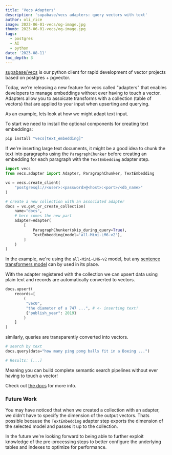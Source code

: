 ```yaml
---
title: 'Vecs Adapters'
description: 'supabase/vecs adapters: query vectors with text'
author: oli_rice
image: 2023-06-01-vecs/og-image.jpg
thumb: 2023-06-01-vecs/og-image.jpg
tags:
  - postgres
  - AI
  - python
date: '2023-08-11'
toc_depth: 3
---
```


[supabase/vecs](https://github.com/supabase/vecs) is our python client for rapid development of vector projects based on postgres + pgvector.

Today, we're releasing a new feature for vecs called "adapters" that enables developers to manage embeddings without ever having to touch a vector.
Adapters allow you to assoicate transforms with a collection (table of vectors) that are applied to your input when upserting and querying.

As an example, lets look at how we might adapt text input.

To start we need to install the optional components for creating text embeddings:
```sh
pip install "vecs[text_embedding]"
```

If we're inserting large text documents, it might be a good idea to chunk the text into paragraphs using the `ParagraphChunker` before creating an embedding for each paragraph with the `TextEmbedding` adapter step.

```python
import vecs
from vecs.adapter import Adapter, ParagraphChunker, TextEmbedding

vx = vecs.create_client(
    "postgresql://<user>:<password>@<host>:<port>/<db_name>"
)

# create a new collection with an associated adapter
docs = vx.get_or_create_collection(
    name="docs",
    # here comes the new part
    adapter=Adapter(
        [
            ParagraphChunker(skip_during_query=True),
            TextEmbedding(model='all-Mini-LM6-v2'),
        ]
    )
)
```
In the example, we're using the `all-Mini-LM6-v2` model, but any [sentence transformers model](https://www.sbert.net/docs/pretrained_models.html) can by used in its place.

With the adapter registered with the collection we can upsert data using plain text and records are automatically converted to vectors.

```python
docs.upsert(
    records=[
        (
         "vec0",
         "the diameter of a 747 ...", # <- inserting text! 
         {"publish_year": 2019}
        )
    ]
)
```

similarly, queries are transparently converted into vectors.

```python
# search by text
docs.query(data="how many ping pong balls fit in a Boeing ...")

# Results: [...]
```

Meaning you can build complete semantic search pipelines without ever having to touch a vector!

Check out [the docs](https://supabase.github.io/vecs/concepts_adapters/) for more info.

### Future Work

You may have noticed that when we created a collection with an adapter, we didn't have to specify the dimension of the output vectors.
Thats possible because the `TextEmbedding` adapter step exports the dimension of the selected model and passes it up to the collection. 

In the future we're looking forward to being able to further exploit knowledge of the pre-processing steps to better configure the underlying tables and indexes
to optimize for performance.





